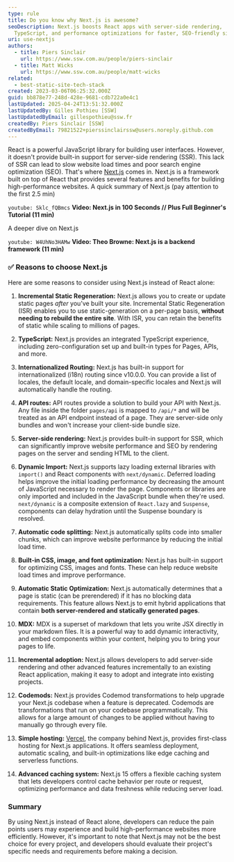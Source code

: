 ```yaml
---
type: rule
title: Do you know why Next.js is awesome?
seoDescription: Next.js boosts React apps with server-side rendering,
  TypeScript, and performance optimizations for faster, SEO-friendly sites.
uri: use-nextjs
authors:
  - title: Piers Sinclair
    url: https://www.ssw.com.au/people/piers-sinclair
  - title: Matt Wicks
    url: https://www.ssw.com.au/people/matt-wicks
related:
  - best-static-site-tech-stack
created: 2023-03-06T06:25:32.000Z
guid: bb878e77-248d-428e-9681-cdb722a0e4c1
lastUpdated: 2025-04-24T13:51:32.000Z
lastUpdatedBy: Gilles Pothieu [SSW]
lastUpdatedByEmail: gillespothieu@ssw.fr
createdBy: Piers Sinclair [SSW]
createdByEmail: 79821522+pierssinclairssw@users.noreply.github.com
---
```

React is a powerful JavaScript library for building user interfaces. However, it doesn't provide built-in support for server-side rendering (SSR). This lack of SSR can lead to slow website load times and poor search engine optimization (SEO). That's where [Next.js](https://nextjs.org) comes in. Next.js is a framework built on top of React that provides several features and benefits for building high-performance websites.
A quick summary of Next.js (pay attention to the first 2.5 min)

`youtube: Sklc_fQBmcs`
**Video: Next.js in 100 Seconds // Plus Full Beginner's Tutorial (11 min)**

A deeper dive on Next.js

`youtube: W4UhNo3HAMw`
**Video: Theo Browne: Next.js is a backend framework (11 min)**

### ✅ Reasons to choose Next.js

Here are some reasons to consider using Next.js instead of React alone:

1. **Incremental Static Regeneration:** Next.js allows you to create or update static pages _after_ you’ve built your site. Incremental Static Regeneration (ISR) enables you to use static-generation on a per-page basis, **without needing to rebuild the entire site**. With ISR, you can retain the benefits of static while scaling to millions of pages.

2. **TypeScript:** Next.js provides an integrated TypeScript experience, including zero-configuration set up and built-in types for Pages, APIs, and more.

3. **Internationalized Routing:** Next.js has built-in support for internationalized (i18n) routing since v10.0.0. You can provide a list of locales, the default locale, and domain-specific locales and Next.js will automatically handle the routing.

4. **API routes:** API routes provide a solution to build your API with Next.js. Any file inside the folder `pages/api` is mapped to `/api/*` and will be treated as an API endpoint instead of a page. They are server-side only bundles and won't increase your client-side bundle size.

5. **Server-side rendering:** Next.js provides built-in support for SSR, which can significantly improve website performance and SEO by rendering pages on the server and sending HTML to the client.

6. **Dynamic Import:** Next.js supports lazy loading external libraries with `import()` and React components with `next/dynamic`. Deferred loading helps improve the initial loading performance by decreasing the amount of JavaScript necessary to render the page. Components or libraries are only imported and included in the JavaScript bundle when they're used. `next/dynamic` is a composite extension of `React.lazy` and `Suspense`, components can delay hydration until the Suspense boundary is resolved.

7. **Automatic code splitting:** Next.js automatically splits code into smaller chunks, which can improve website performance by reducing the initial load time.

8. **Built-in CSS, image, and font optimization:** Next.js has built-in support for optimizing CSS, images and fonts. These can help reduce website load times and improve performance.

9. **Automatic Static Optimization:** Next.js automatically determines that a page is static (can be prerendered) if it has no blocking data requirements. This feature allows Next.js to emit hybrid applications that contain **both server-rendered and statically generated pages**.

10. **MDX:** MDX is a superset of markdown that lets you write JSX directly in your markdown files. It is a powerful way to add dynamic interactivity, and embed components within your content, helping you to bring your pages to life.

11. **Incremental adoption:** Next.js allows developers to add server-side rendering and other advanced features incrementally to an existing React application, making it easy to adopt and integrate into existing projects.

12. **Codemods:** Next.js provides Codemod transformations to help upgrade your Next.js codebase when a feature is deprecated. Codemods are transformations that run on your codebase programmatically. This allows for a large amount of changes to be applied without having to manually go through every file.

13. **Simple hosting:** [Vercel](https://vercel.com/), the company behind Next.js, provides first-class hosting for Next.js applications. It offers seamless deployment, automatic scaling, and built-in optimizations like edge caching and serverless functions.

14. **Advanced caching system:** Next.js 15 offers a flexible caching system that lets developers control cache behavior per route or request, optimizing performance and data freshness while reducing server load.

### Summary

By using Next.js instead of React alone, developers can reduce the pain points users may experience and build high-performance websites more efficiently. However, it's important to note that Next.js may not be the best choice for every project, and developers should evaluate their project's specific needs and requirements before making a decision.
